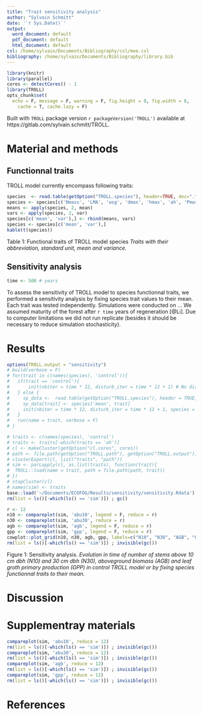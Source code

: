 ```yaml
---
title: "Trait sensitivity analysis"
author: "Sylvain Schmitt"
date: '`r Sys.Date()`'
output:
  word_document: default
  pdf_document: default
  html_document: default
csl: /home/sylvain/Documents/Bibliography/csl/mee.csl
bibliography: /home/sylvain/Documents/Bibliography/library.bib
---
```


```r
library(knitr)
library(parallel)
cores <- detectCores() - 1
library(TROLL)
opts_chunk$set(
  echo = F, message = F, warning = F, fig.height = 8, fig.width = 8,
    cache = T, cache.lazy = F)
```

Built with `TROLL` package version `r packageVersion('TROLL')` available at https://gitlab.com/sylvain.schmitt/TROLL.

# Material and methods

## Functionnal traits

TROLL model currently encompass following traits:

```r
species  <- read.table(getOption("TROLL.species"), header=TRUE, dec=".", sep="", row.names = 1)
species <- species[c('Nmass', 'LMA', 'wsg', 'dmax', 'hmax', 'ah', 'Pmass', 'g1')]
means <- apply(species, 2, mean)
vars <- apply(species, 2, var)
species[c('mean', 'var'),] <- rbind(means, vars)
species <- species[c('mean', 'var'),]
kable(t(species))
```

Table 1: Functional traits of TROLL model species *Traits with their abbreviation, standard unit, mean and variance.*

## Sensitivity analysis

```r
time <- 500 # years
```

To assess the sensitivity of TROLL model to species functionnal traits, we performed a sensitivity analysis by fixing species trait values to their mean. Each trait was tested independently. Simulations were conducted on ... We assumed maturity of the forest after `r time` years of regeneration [@Li]. Due to computer limitations we did not run replicate (besides it should be necessary to reduce simulation stochasticity).

# Results

```r
options(TROLL.output = "sensitivity")
# build(verbose = F)
# for(trait in c(names(species), 'control')){
#   if(trait == 'control'){
#       init(nbiter = time * 12, disturb_iter = time * 12 + 1) # No disturbance
#   } else {
#     sp_data <-  read.table(getOption("TROLL.species"), header = TRUE, dec = ".", sep = "")
#     sp_data[trait] <- species['mean', trait]
#     init(nbiter = time * 12, disturb_iter = time * 12 + 1, species = sp_data) # No disturbance
#   }
#   run(name = trait, verbose = F)
# }
```

```r
# traits <- c(names(species), 'control')
# traits <- traits[-which(traits == 'ah')]
# cl <- makeCluster(getOption("cl.cores", cores))
# path <- file.path(getOption("TROLL.path"), getOption("TROLL.output"))
# clusterExport(cl, list("traits", "path"))
# sim <- parLapply(cl, as.list(traits), function(trait){
#  TROLL::load(name = trait, path = file.path(path, trait)) 
# })
# stopCluster(cl)
# names(sim) <- traits
base::load('~/Documents/ECOFOG/Results/sensitivity/sensitivity.Rdata')
rm(list = ls()[-which(ls() == 'sim')]) ; gc()
```

```r
r <- 12
n10 <- compareplot(sim, 'abu10', legend = F, reduce = r)
n30 <- compareplot(sim, 'abu30', reduce = r)
agb <- compareplot(sim, 'agb', legend = F, reduce = r)
gpp <- compareplot(sim, 'gpp', legend = F, reduce = r)
cowplot::plot_grid(n10, n30, agb, gpp, labels=c("N10", "N30", "AGB", "GPP"), ncol = 2, nrow = 2)
rm(list = ls()[-which(ls() == 'sim')]) ; invisible(gc())
```

Figure 1: Sensitivity analysis. *Evolution in time of number of stems above 10 cm dbh (N10) and 30 cm dbh (N30), aboveground biomass (AGB) and leaf groth primary production (GPP) in control TROLL model or by fixing species functionnal traits to their mean.*

# Discussion

# Supplementray materials

```r
compareplot(sim, 'abu10', reduce = 12)
rm(list = ls()[-which(ls() == 'sim')]) ; invisible(gc())
compareplot(sim, 'abu30', reduce = 12)
rm(list = ls()[-which(ls() == 'sim')]) ; invisible(gc())
compareplot(sim, 'agb', reduce = 12)
rm(list = ls()[-which(ls() == 'sim')]) ; invisible(gc())
compareplot(sim, 'gpp', reduce = 12)
rm(list = ls()[-which(ls() == 'sim')]) ; invisible(gc())
```

# References
